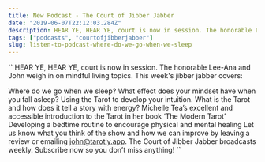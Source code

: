 ```yaml
---
title: New Podcast - The Court of Jibber Jabber
date: "2019-06-07T22:12:03.284Z"
description: HEAR YE, HEAR YE, court is now in session. The honorable Lee-Ana and John weigh in on mindful living topics. Jibber jabber topics including Where do we go when we sleep? What effect does your mindset have when you fall asleep? and developing a bedtime routine to encourage physical and mental healing
tags: ["podcasts", "courtofjibberjabber"]
slug: listen-to-podcast-where-do-we-go-when-we-sleep
---
```


``
HEAR YE, HEAR YE, court is now in session. The honorable Lee-Ana and John weigh in on mindful living topics. This week's jibber jabber covers:

Where do we go when we sleep? What effect does your mindset have when you fall asleep?
Using the Tarot to develop your intuition. What is the Tarot and how does it tell a story with energy?
Michelle Tea’s excellent and accessible introduction to the Tarot in her book ‘The Modern Tarot’
Developing a bedtime routine to encourage physical and mental healing
Let us know what you think of the show and how we can improve by leaving a review or emailing john@tarotly.app. The Court of Jibber Jabber broadcasts weekly. Subscribe now so you don’t miss anything!
``